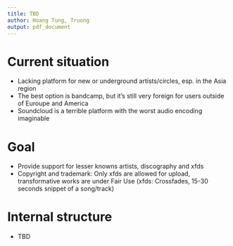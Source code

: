 ```yaml
---
title: TBD
author: Hoang Tung, Truong
output: pdf_document
---
```


\tableofcontents

# Current situation
- Lacking platform for new or underground artists/circles, esp. in the Asia region
- The best option is bandcamp, but it's still very foreign for users outside of Euroupe and America
-  Soundcloud is a terrible platform with the worst audio encoding imaginable

# Goal
- Provide support for lesser knowns artists, discography and xfds
- Copyright and trademark: Only xfds are allowed for upload, transformative works are under Fair Use
  (xfds: Crossfades, 15-30 seconds snippet of a song/track)

# Internal structure
- TBD

